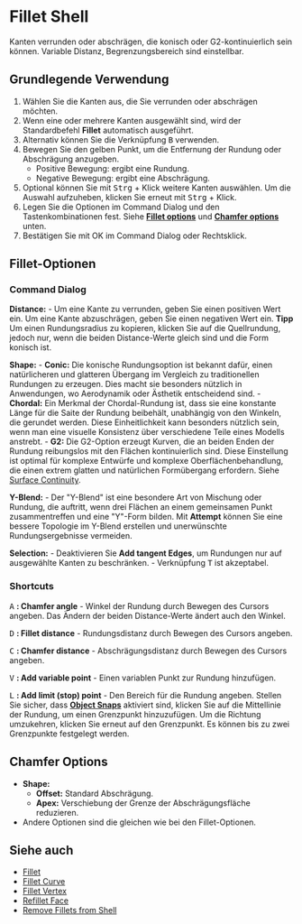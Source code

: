 
# Fillet Shell

<Reference shortcut="B" command="Fillet Shell" button="" />

Kanten verrunden oder abschrägen, die konisch oder G2-kontinuierlich sein können. Variable Distanz, Begrenzungsbereich sind einstellbar.

## Grundlegende Verwendung

1. Wählen Sie die Kanten aus, die Sie verrunden oder abschrägen möchten.
2. Wenn eine oder mehrere Kanten ausgewählt sind, wird der Standardbefehl **Fillet** automatisch ausgeführt.
3. Alternativ können Sie die Verknüpfung <kbd>B</kbd> verwenden.
4. Bewegen Sie den gelben Punkt, um die Entfernung der Rundung oder Abschrägung anzugeben.
    - Positive Bewegung: ergibt eine Rundung.
    - Negative Bewegung: ergibt eine Abschrägung.
    <VideoPlayer fileName="fillet-solid-0"/>
5. Optional können Sie mit <kbd>Strg</kbd> + Klick weitere Kanten auswählen. Um die Auswahl aufzuheben, klicken Sie erneut mit <kbd>Strg</kbd> + Klick.
6. Legen Sie die Optionen im Command Dialog und den Tastenkombinationen fest. Siehe [**Fillet options**](#fillet-options) und [**Chamfer options**](#chamfer-options) unten.
7. Bestätigen Sie mit OK im Command Dialog oder Rechtsklick.

## Fillet-Optionen

### Command Dialog

**Distance:** 
    - Um eine Kante zu verrunden, geben Sie einen positiven Wert ein. Um eine Kante abzuschrägen, geben Sie einen negativen Wert ein.
<Callout type="info" emoji="💡">
    **Tipp**
    Um einen Rundungsradius zu kopieren, klicken Sie auf die Quellrundung, jedoch nur, wenn die beiden Distance-Werte gleich sind und die Form konisch ist.
<VideoPlayer fileName="fillet-solid-copyfillet"/>
</Callout>

**Shape:**
    - **Conic:** Die konische Rundungsoption ist bekannt dafür, einen natürlicheren und glatteren Übergang im Vergleich zu traditionellen Rundungen zu erzeugen. Dies macht sie besonders nützlich in Anwendungen, wo Aerodynamik oder Ästhetik entscheidend sind.
    - **Chordal:** Ein Merkmal der Chordal-Rundung ist, dass sie eine konstante Länge für die Saite der Rundung beibehält, unabhängig von den Winkeln, die gerundet werden. Diese Einheitlichkeit kann besonders nützlich sein, wenn man eine visuelle Konsistenz über verschiedene Teile eines Modells anstrebt.
    - **G2:** Die G2-Option erzeugt Kurven, die an beiden Enden der Rundung reibungslos mit den Flächen kontinuierlich sind. Diese Einstellung ist optimal für komplexe Entwürfe und komplexe Oberflächenbehandlung, die einen extrem glatten und natürlichen Formübergang erfordern. Siehe [Surface Continuity](../cad-essentials/continuity-curve-and-surface).
    <VideoPlayer fileName="fillet-shell-shape"/>

**Y-Blend:** 
    - Der "Y-Blend" ist eine besondere Art von Mischung oder Rundung, die auftritt, wenn drei Flächen an einem gemeinsamen Punkt zusammentreffen und eine "Y"-Form bilden. Mit **Attempt** können Sie eine bessere Topologie im Y-Blend erstellen und unerwünschte Rundungsergebnisse vermeiden.
    <VideoPlayer fileName="fillet-solid-yblend"/>

**Selection:** 
    - Deaktivieren Sie **Add tangent Edges**, um Rundungen nur auf ausgewählte Kanten zu beschränken.
    - Verknüpfung <kbd>T</kbd> ist akzeptabel.
    <VideoPlayer fileName="fillet-sold-selection"/>

### Shortcuts

<kbd>A</kbd> **: Chamfer angle** 
    - Winkel der Rundung durch Bewegen des Cursors angeben.
<Callout type="info" emoji="💡">
    Das Ändern der beiden Distance-Werte ändert auch den Winkel.
    <VideoPlayer fileName="fillet-solid-two-value"/>
</Callout>

<kbd>D</kbd> **: Fillet distance** 
    - Rundungsdistanz durch Bewegen des Cursors angeben.

<kbd>C</kbd> **: Chamfer distance** 
    - Abschrägungsdistanz durch Bewegen des Cursors angeben.

<kbd>V</kbd> **: Add variable point** 
    - Einen variablen Punkt zur Rundung hinzufügen.
    <VideoPlayer fileName="fillet-solid-variable"/>

<kbd>L</kbd> **: Add limit (stop) point** 
    - Den Bereich für die Rundung angeben. Stellen Sie sicher, dass [**Object Snaps**](../plasticity-essentials/grid-and-snap#object-snap) aktiviert sind, klicken Sie auf die Mittellinie der Rundung, um einen Grenzpunkt hinzuzufügen. Um die Richtung umzukehren, klicken Sie erneut auf den Grenzpunkt. Es können bis zu zwei Grenzpunkte festgelegt werden.
    <VideoPlayer fileName="fillet-solid-limit"/>

## Chamfer Options
- **Shape:**
    - **Offset:** Standard Abschrägung.
    - **Apex:** Verschiebung der Grenze der Abschrägungsfläche reduzieren.
- Andere Optionen sind die gleichen wie bei den Fillet-Optionen.

## Siehe auch
- [Fillet](./fillet)
- [Fillet Curve](../sketch/fillet-curve) 
- [Fillet Vertex](../sketch/fillet-vertex)
- [Refillet Face](./refillet-face)
- [Remove Fillets from Shell](./remove-fillets-from-shell)